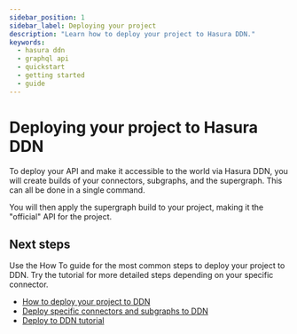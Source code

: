 ```yaml
---
sidebar_position: 1
sidebar_label: Deploying your project
description: "Learn how to deploy your project to Hasura DDN."
keywords:
  - hasura ddn
  - graphql api
  - quickstart
  - getting started
  - guide
---
```


# Deploying your project to Hasura DDN

To deploy your API and make it accessible to the world via Hasura DDN, you will create builds of your connectors,
subgraphs, and the supergraph. This can all be done in a single command.

You will then apply the supergraph build to your project, making it the "official" API for the project.

## Next steps

Use the How To guide for the most common steps to deploy your project to DDN. Try the tutorial for more detailed steps
depending on your specific connector.

- [How to deploy your project to DDN](/deployment/deploying-your-project/deploy-to-ddn.mdx)
- [Deploy specific connectors and subgraphs to DDN](/deployment/deploying-your-project/incremental-builds.mdx)
- [Deploy to DDN tutorial](/deployment/deploying-your-project/tutorial/index.mdx)
